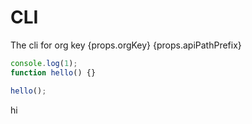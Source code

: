 
# CLI

The cli for org key {props.orgKey} {props.apiPathPrefix}

```js
console.log(1);
function hello() {}

hello();
```

hi

<CdnUrl path="users" />
